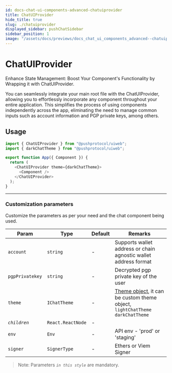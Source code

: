 ```yaml
---
id: docs-chat-ui-components-advanced-chatuiprovider
title: ChatUIProvider
hide_title: true
slug: ./chatuiprovider
displayed_sidebar: pushChatSidebar
sidebar_position: 1
image: "/assets/docs/previews/docs_chat_ui_components_advanced--chatuiprovider.png"
---
```


# ChatUIProvider

Enhance State Management: Boost Your Component's Functionality by Wrapping it with ChatUIProvider.

You can seamlessly integrate your main root file with the ChatUIProvider, allowing you to effortlessly incorporate any component throughout your entire application. This simplifies the process of using components independently across the app, eliminating the need to manage common inputs such as account information and PGP private keys, among others.

<head>
  <title>ChatUIProvider | UI Components (@pushprotocol/uiweb) | Push Chat | Push
    Documentation</title>
</head>


## Usage

<Tabs className="codetabs" groupId="code-examples">
  <TabItem value="js" attributes={{className: "codetab js"}} default>

```typescript
import { ChatUIProvider } from "@pushprotocol/uiweb";
import { darkChatTheme } from "@pushprotocol/uiweb";

export function App({ Component }) {
  return (
    <ChatUIProvider theme={darkChatTheme}>
      <Component />
    </ChatUIProvider>
  );
}
```

  </TabItem>
</Tabs>

---

### Customization parameters

Customize the parameters as per your need and the chat component being used.

| Param           | Type              | Default | Remarks                                                                                                                         |
| --------------- | ----------------- | ------- | ------------------------------------------------------------------------------------------------------------------------------- |
| `account`       | `string`          | -       | Supports wallet address or chain agnostic wallet address format                                                                 |
| `pgpPrivatekey` | `string`          | -       | Decrypted pgp private key of the user                                                                                           |
| `theme`         | `IChatTheme`      | -       | [Theme object](/docs/chat/ui-components/Advanced/Themization/), it can be custom theme object, `lightChatTheme` `darkChatTheme` |
| _`children`_    | `React.ReactNode` | -       |                                                                                                                                 |
| `env`           | `Env`             | -       | API env - 'prod' or 'staging'                                                                                                   |
| `signer`        | `SignerType`      | -       | Ethers or Viem Signer                                                                                                         |

> Note: Parameters _`in this style`_ are mandatory.
